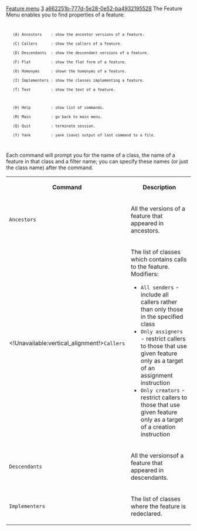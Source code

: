 [[Property:title|Feature menu]]
[[Property:weight|3]]
[[Property:uuid|a662251b-777d-5e28-0e52-ba4932195528]]
The Feature Menu enables you to find properties of a feature:
<code>
	(A) Ancestors    : show the ancestor versions of a feature.
	(C) Callers      : show the callers of a feature.
	(D) Descendants  : show the descendant versions of a feature.
	(F) Flat         : show the flat form of a feature.
	(O) Homonyms     : shown the homonyms of a feature.
	(I) Implementers : show the classes implementing a feature.
	(T) Text         : show the text of a feature.

	(H) Help         : show list of commands.
	(M) Main         : go back to main menu.
	(Q) Quit         : terminate session.
	(Y) Yank         : yank (save) output of last command to a file.
</code>

Each command will prompt you for the name of a class, the name of a feature in that class and a filter name; you can specify these names (or just the class name) after the command.
{| 
|- 
| <center>'''Command'''</center>
| <center>'''Description'''</center>
|- 
| <code>Ancestors</code>
| All the versions of a feature that appeared in ancestors.
|- 
| <!Unavailable:vertical_alignment!><code>Callers</code>
|  The list of classes which contains calls to the feature. Modifiers: 
* <code>All senders</code> - include all callers rather than only those in the specified class
* <code>Only assigners</code> - restrict callers to those that use given feature only as a target of an assignment instruction
* <code>Only creators</code> - restrict callers to those that use given feature only as a target of a creation instruction

|- 
| <code>Descendants</code>
| All the versionsof a feature that appeared in descendants.
|- 
| <code>Implementers</code>
| The list of classes where the feature is redeclared.
|}




